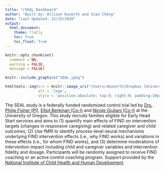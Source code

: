 ```yaml
---
title: "rSEAL Dashboard"
author: "Built by: Allison Kunerth and Xiao Cheng"
date: "Last Updated: 12/15/2020"
output: 
  html_document:
    theme: flatly
    toc: True
    toc_float: True
---
```

```r
knitr::opts_chunk$set(
  comment = NA,
  warning = FALSE,
  message = FALSE)
```

```r
knitr::include_graphics("SEAL.jpeg")
```

```r
htmltools::img(src = knitr::image_uri("/Users/akunerth/Dropbox (University of Oregon)/SEAL R01/_Remote SEAL/rSEAL_Dashboard/seallogo.jpg"), 
               alt = 'logo', 
               style = 'position:absolute; top:0; right:0; padding:10px;width: 128px; height: 128px')
```

The SEAL study is a federally funded randomized control trial led by [Drs. Philip Fisher (PI)](https://ctn.uoregon.edu/profile/philf), [Elliot Berkman (Co-I)](https://psychology.uoregon.edu/profile/berkman/) and [Nicole Giuliani (Co-I)](https://education.uoregon.edu/people/faculty/giuliani) at the University of Oregon. This study recruits families eligible for Early Head Start services and aims to (1) quantify main effects of FIND on intervention targets (changes in responsive caregiving) and related caregiver and child outcomes, (2) Use fMRI to identify process-level neural mechanisms underlying FIND intervention effects (i.e., why FIND works) and variations in these effects (i.e., for whom FIND works), and (3) determine moderations of intervention impact including child and caregiver variables and intervention fidelity and dosage. Participants will be randomly assigned to receive FIND coaching or an active control coaching program. Support provided by the [National Institute of Child Health and Human Development](https://www.nichd.nih.gov/).

